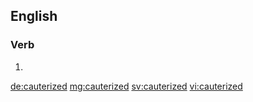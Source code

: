 ==English==

===Verb===
{{head|en|verb form}}

# {{en-past of|cauterize}}

[[de:cauterized]]
[[mg:cauterized]]
[[sv:cauterized]]
[[vi:cauterized]]